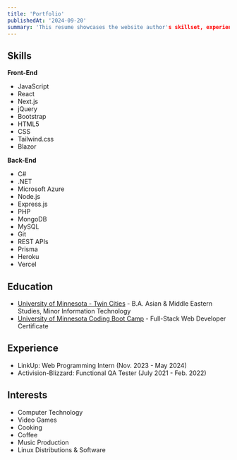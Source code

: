 ```yaml
---
title: 'Portfolio'
publishedAt: '2024-09-20'
summary: 'This resume showcases the website author's skillset, experience, and projects.'
---
```


## Skills

**Front-End**

- JavaScript
- React
- Next.js
- jQuery
- Bootstrap
- HTML5
- CSS
- Tailwind.css
- Blazor

**Back-End**

- C#
- .NET
- Microsoft Azure
- Node.js
- Express.js
- PHP
- MongoDB
- MySQL
- Git
- REST APIs
- Prisma
- Heroku
- Vercel

## Education

- [University of Minnesota - Twin Cities](https://twin-cities.umn.edu/) - B.A. Asian & Middle Eastern Studies, Minor Information Technology
- [University of Minnesota Coding Boot Camp](https://bootcamp.umn.edu/coding/) - Full-Stack Web Developer Certificate

## Experience

- LinkUp: Web Programming Intern (Nov. 2023 - May 2024)
- Activision-Blizzard: Functional QA Tester (July 2021 - Feb. 2022)

## Interests

- Computer Technology
- Video Games
- Cooking
- Coffee
- Music Production
- Linux Distributions & Software